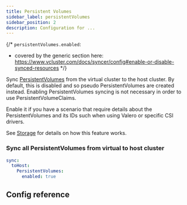 ```yaml
---
title: Persistent Volumes
sidebar_label: persistentVolumes
sidebar_position: 2
description: Configuration for ...
---
```




{/*
`persistentVolumes.enabled`:
- covered by the generic section here: https://www.vcluster.com/docs/syncer/config#enable-or-disable-synced-resources
*/}

Sync [PersistentVolumes](https://kubernetes.io/docs/concepts/storage/persistent-volumes/) from the virtual cluster to the host cluster. By default, this is disabled and so pseudo PersistentVolumes are created instead. Enabling PersistentVolumes syncing is not necessary in order to use PersistentVolumeClaims.

Enable it if you have a scenario that require details about the PersistentVolumes and its IDs such when using Valero or specific CSI drivers.

See [Storage](/architecture/storage.mdx) for details on how this feature works.

### Sync all PersistentVolumes from virtual to host cluster
```YAML
sync:
  toHost:
    PersistentVolumes:
      enabled: true
```



## Config reference

<EnableSwitch/>

